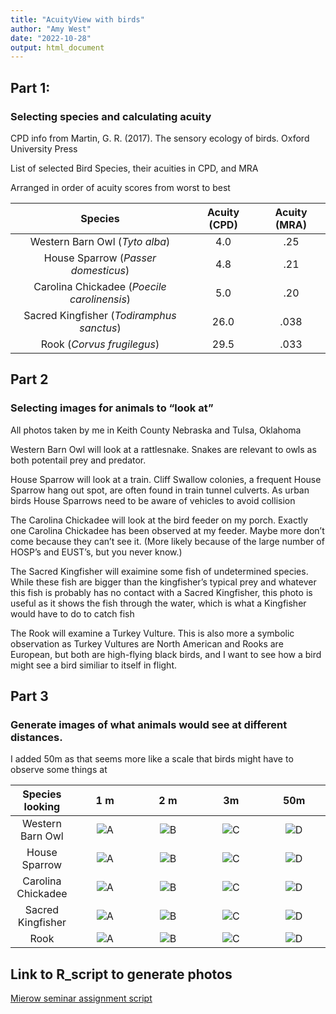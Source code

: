 ```yaml
---
title: "AcuityView with birds"
author: "Amy West"
date: "2022-10-28"
output: html_document
---
```


## Part 1:
### Selecting species and calculating acuity

CPD info from Martin, G. R. (2017). The sensory ecology of birds. Oxford University Press

List of selected Bird Species, their acuities in CPD, and MRA

Arranged in order of acuity scores from worst to best

| Species | Acuity (CPD) | Acuity (MRA)
|:---:|:---:|:---:
| Western Barn Owl (*Tyto alba*) | 4.0  | .25
| House Sparrow (*Passer domesticus*) | 4.8 | .21
| Carolina Chickadee (*Poecile carolinensis*) | 5.0 |.20
| Sacred Kingfisher (*Todiramphus sanctus*) | 26.0 |.038
| Rook (*Corvus frugilegus*) | 29.5 | .033

## Part 2
### Selecting images for animals to "look at"
All photos taken by me in Keith County Nebraska and Tulsa, Oklahoma

Western Barn Owl will look at a rattlesnake. Snakes are relevant to owls as both potentail prey and predator.

House Sparrow will look at a train. Cliff Swallow colonies, a frequent House Sparrow hang out spot, are often found in train tunnel culverts. As urban birds House Sparrows need to be aware of vehicles to avoid collision

The Carolina Chickadee will look at the bird feeder on my porch.  Exactly one Carolina Chickadee has been observed at my feeder. Maybe more don't come because they can't see it.  (More likely because of the large number of HOSP's and EUST's, but you never know.)

The Sacred Kingfisher will exaimine some fish of undetermined species.  While these fish are bigger than the kingfisher's typical prey and whatever this fish is probably has no contact with a Sacred Kingfisher, this photo is useful as it shows the fish through the water, which is what a Kingfisher would have to do to catch fish

The Rook will examine a Turkey Vulture.  This is also more a symbolic observation as Turkey Vultures are North American and Rooks are European, but both are high-flying black birds, and I want to see how a bird might see a bird similiar to itself in flight.

## Part 3
### Generate images of what animals would see at different distances.
I added 50m as that seems more like a scale that birds might have to observe some things at 

| Species looking | 1 m | 2 m | 3m | 50m
|:---:|:---:|:---:|:---:|:---:
| Western Barn Owl | ![A](Owl_sees_snake_1meter.jpg)|![B](Owl_sees_snake_2meter.jpg) | ![C](Owl_sees_snake_3meter.jpg) |![D](Owl_sees_snake_50meter.jpg)
| House Sparrow| ![A](Sparrow_sees_train_1meter.jpg)|![B](Sparrow_sees_train_2meter.jpg) | ![C](Sparrow_sees_train_3meter.jpg) |![D](Sparrow_sees_train_50meter.jpg)
| Carolina Chickadee | ![A](CACH_sees_myfeeder_1meter.jpg)|![B](CACH_sees_myfeeder_2meter.jpg) | ![C](CACH_sees_myfeeder_3meter.jpg) |![D](CACH_sees_myfeeder_50meter.jpg)
| Sacred Kingfisher | ![A](Kingfisher_sees_fish_1meter.jpg)|![B](Kingfisher_sees_fish_2meter.jpg) | ![C](Kingfisher_sees_fish_3meter.jpg) |![D](Kingfisher_sees_fish_50meter.jpg)
| Rook | ![A](Rook_sees_a_peer_1meter.jpg)|![B](Rook_sees_a_peer_2meter.jpg) | ![C](Rook_sees_a_peer_3meter.jpg) |![D](Rook_sees_a_peer_50meter.jpg)


## Link to R_script to generate photos


[Mierow seminar assignment script](Acuity_script.R)













